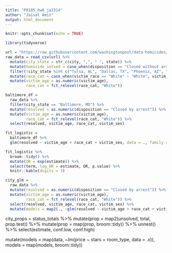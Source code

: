 ```yaml
---
title: "P8105_hw6_ja3314"
author: "Jaisal Amin"
output: html_document
---
```


```r
knitr::opts_chunk$set(echo = TRUE)

library(tidyverse)
```

```r
url = "https://raw.githubusercontent.com/washingtonpost/data-homicides/master/homicide-data.csv"
raw_data = read_csv(url) %>% 
  mutate(city_state = str_c(city, ",", " ", state)) %>% 
  mutate(homicide_solved = case_when(disposition == "Closed without arrest" | disposition == "Open/No arrest" ~ "unresolved", disposition == "Closed by arrest" ~ "resolved")) %>% 
  filter(!city_state %in% c("Tulsa, AL", "Dallas, TX", "Phoenix, AZ", "Kansas City, MO")) %>% 
  mutate(race_cat = case_when(victim_race == "White" ~ "White", victim_race == "Asian" | victim_race == "Black" | victim_race == "Hispanic" | victim_race == "Other" ~ "Non-white")) %>% 
  mutate(victim_age = as.numeric(victim_age),
         race_cat = fct_relevel(race_cat, "White"))

```


```r
baltimore_df = 
  raw_data %>% 
  filter(city_state == "Baltimore, MD") %>% 
  mutate(resolved = as.numeric(disposition == "Closed by arrest")) %>% 
  mutate(victim_age = as.numeric(victim_age),
         race_cat = fct_relevel(race_cat, "White")) %>% 
  select(resolved, victim_age, race_cat, victim_sex)

fit_logistic = 
  baltimore_df %>% 
  glm(resolved ~ victim_age + race_cat + victim_sex, data = ., family = binomial())

fit_logistic %>% 
  broom::tidy() %>% 
  mutate(OR = exp(estimate)) %>%
  select(term, log_OR = estimate, OR, p.value) %>% 
  knitr::kable(digits = 3)
```

```r
city_glm = 
  raw_data %>% 
  mutate(resolved = as.numeric(disposition == "Closed by arrest")) %>% 
  mutate(victim_age = as.numeric(victim_age),
         race_cat = fct_relevel(race_cat, "White")) %>% 
  select(resolved, victim_age, race_cat, victim_sex) %>%  
  mutate(models = map2(., ~glm(resolved ~ victim_age + race_cat + victim_sex, data = ., family = binomial())))
```


city_props = 
  status_totals %>% 
  mutate(prop = map2(unsolved, total, prop.test)) %>% 
  mutate(prop = map(prop, broom::tidy)) %>% 
  unnest() %>% 
  select(estimate, conf.low, conf.high) 


mutate(models = map(data, ~lm(price ~ stars + room_type, data = .x)),
         models = map(models, broom::tidy))




